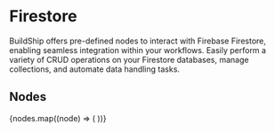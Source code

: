 
# Firestore

BuildShip offers pre-defined nodes to interact with Firebase Firestore, enabling seamless integration within your
workflows. Easily perform a variety of CRUD operations on your Firestore databases, manage collections, and automate
data handling tasks.

## Nodes

<Cards num={3}>
  {nodes.map((node) => (
    <NodeCard
      key={node.meta.id}
      title={node.meta.name}
      image={node.meta.icon.url}
      href={`/showcase/firestore/${node.meta.id}`}
    />
  ))}
</Cards>
